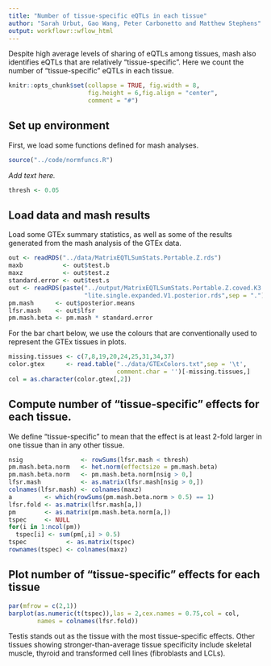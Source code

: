 ```yaml
---
title: "Number of tissue-specific eQTLs in each tissue"
author: "Sarah Urbut, Gao Wang, Peter Carbonetto and Matthew Stephens"
output: workflowr::wflow_html
---
```


Despite high average levels of sharing of eQTLs among tissues, mash
also identifies eQTLs that are relatively "tissue-specific". Here we
count the number of "tissue-specific" eQTLs in each tissue.

```r
knitr::opts_chunk$set(collapse = TRUE, fig.width = 8,
                      fig.height = 6,fig.align = "center",
                      comment = "#")
```

## Set up environment

First, we load some functions defined for mash analyses.

```r
source("../code/normfuncs.R")
```

*Add text here.*

```r
thresh <- 0.05
```

## Load data and mash results

Load some GTEx summary statistics, as well as some of the results
generated from the mash analysis of the GTEx data.

```r
out <- readRDS("../data/MatrixEQTLSumStats.Portable.Z.rds")
maxb           <- out$test.b
maxz           <- out$test.z
standard.error <- out$test.s
out <- readRDS(paste("../output/MatrixEQTLSumStats.Portable.Z.coved.K3.P3",
                     "lite.single.expanded.V1.posterior.rds",sep = "."))
pm.mash      <- out$posterior.means
lfsr.mash    <- out$lfsr
pm.mash.beta <- pm.mash * standard.error
```

For the bar chart below, we use the colours that are
conventionally used to represent the GTEx tissues in plots.

```r
missing.tissues <- c(7,8,19,20,24,25,31,34,37)
color.gtex      <- read.table("../data/GTExColors.txt",sep = '\t',
                              comment.char = '')[-missing.tissues,]
col = as.character(color.gtex[,2])
```

## Compute number of "tissue-specific" effects for each tissue.

We define "tissue-specific" to mean that the effect is
at least 2-fold larger in one tissue than in any other tissue.
 
```r
nsig                <- rowSums(lfsr.mash < thresh)
pm.mash.beta.norm   <- het.norm(effectsize = pm.mash.beta)
pm.mash.beta.norm   <- pm.mash.beta.norm[nsig > 0,]
lfsr.mash           <- as.matrix(lfsr.mash[nsig > 0,])
colnames(lfsr.mash) <- colnames(maxz)
a         <- which(rowSums(pm.mash.beta.norm > 0.5) == 1)
lfsr.fold <- as.matrix(lfsr.mash[a,])
pm        <- as.matrix(pm.mash.beta.norm[a,])
tspec     <- NULL
for(i in 1:ncol(pm))
  tspec[i] <- sum(pm[,i] > 0.5)
tspec           <- as.matrix(tspec)
rownames(tspec) <- colnames(maxz)
```

## Plot number of "tissue-specific" effects for each tissue

```r
par(mfrow = c(2,1))
barplot(as.numeric(t(tspec)),las = 2,cex.names = 0.75,col = col,
        names = colnames(lfsr.fold))
```

Testis stands out as the tissue with the most tissue-specific
effects. Other tissues showing stronger-than-average tissue
specificity include skeletal muscle, thyroid and transformed cell
lines (fibroblasts and LCLs).
